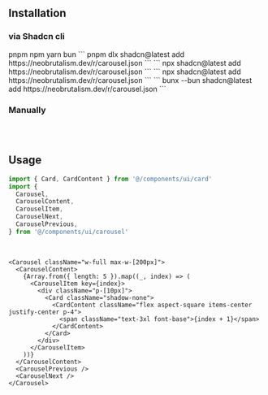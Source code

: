 ## Installation

### via Shadcn cli

<Tabs defaultValue="pnpm" className="w-full">
  <TabsList className="grid w-full grid-cols-4">
    <TabsTrigger value="pnpm">pnpm</TabsTrigger>
    <TabsTrigger value="npm">npm</TabsTrigger>
    <TabsTrigger value="yarn">yarn</TabsTrigger>
    <TabsTrigger value="bun">bun</TabsTrigger>
  </TabsList>
  <TabsContent value="pnpm">
  ```
  pnpm dlx shadcn@latest add https://neobrutalism.dev/r/carousel.json
  ```
  </TabsContent>
  <TabsContent value="npm">
  ```
  npx shadcn@latest add https://neobrutalism.dev/r/carousel.json
  ```
  </TabsContent>
  <TabsContent value="yarn">
  ```
  npx shadcn@latest add https://neobrutalism.dev/r/carousel.json
  ```
  </TabsContent>
  <TabsContent value="bun">
  ```
  bunx --bun shadcn@latest add https://neobrutalism.dev/r/carousel.json
  ```
  </TabsContent>
</Tabs>

<br />

### Manually

```tsx file=<rootDir>/src/components/ui/carousel.tsx title="components/ui/carousel.tsx"
```

<br />

## Usage

```ts
import { Card, CardContent } from '@/components/ui/card'
import {
  Carousel,
  CarouselContent,
  CarouselItem,
  CarouselNext,
  CarouselPrevious,
} from '@/components/ui/carousel'
```

<br />

```tsx
<Carousel className="w-full max-w-[200px]">
  <CarouselContent>
    {Array.from({ length: 5 }).map((_, index) => (
      <CarouselItem key={index}>
        <div className="p-[10px]">
          <Card className="shadow-none">
            <CardContent className="flex aspect-square items-center justify-center p-4">
              <span className="text-3xl font-base">{index + 1}</span>
            </CardContent>
          </Card>
        </div>
      </CarouselItem>
    ))}
  </CarouselContent>
  <CarouselPrevious />
  <CarouselNext />
</Carousel>
```